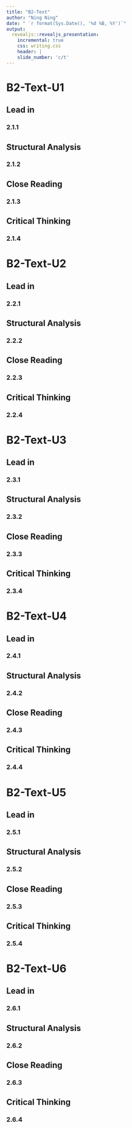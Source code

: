 ```yaml
---
title: "B2-Text"
author: "Ning Ning"
date: " `r format(Sys.Date(), '%d %B, %Y')`"
output:
  revealjs::revealjs_presentation:
    incremental: true
    css: writing.css
    header: |
    slide_number: 'c/t'
---
```


# B2-Text-U1

## Lead in
### 2.1.1

## Structural Analysis
### 2.1.2

## Close Reading
### 2.1.3

## Critical Thinking
### 2.1.4

# B2-Text-U2

## Lead in
### 2.2.1

## Structural Analysis
### 2.2.2

## Close Reading
### 2.2.3

## Critical Thinking
### 2.2.4

# B2-Text-U3

## Lead in
### 2.3.1

## Structural Analysis
### 2.3.2

## Close Reading
### 2.3.3

## Critical Thinking
### 2.3.4

# B2-Text-U4

## Lead in
### 2.4.1

## Structural Analysis
### 2.4.2

## Close Reading
### 2.4.3

## Critical Thinking
### 2.4.4

# B2-Text-U5

## Lead in
### 2.5.1

## Structural Analysis
### 2.5.2

## Close Reading
### 2.5.3

## Critical Thinking
### 2.5.4

# B2-Text-U6

## Lead in
### 2.6.1

## Structural Analysis
### 2.6.2

## Close Reading
### 2.6.3

## Critical Thinking
### 2.6.4

